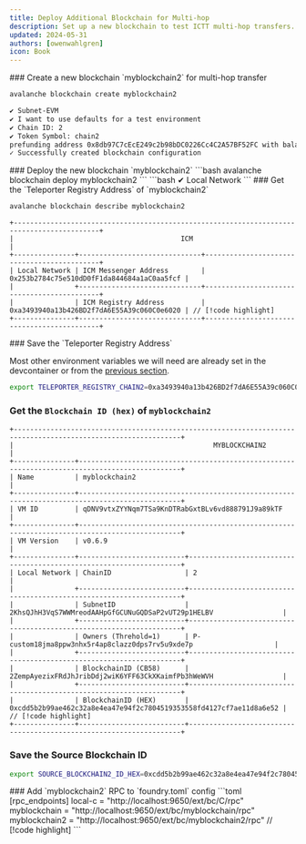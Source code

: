 ```yaml
---
title: Deploy Additional Blockchain for Multi-hop
description: Set up a new blockchain to test ICTT multi-hop transfers.
updated: 2024-05-31
authors: [owenwahlgren]
icon: Book
---
```


<Steps>
<Step>
### Create a new blockchain `myblockchain2` for multi-hop transfer

```bash
avalanche blockchain create myblockchain2
```
```bash
✔ Subnet-EVM
✔ I want to use defaults for a test environment
✔ Chain ID: 2
✔ Token Symbol: chain2
prefunding address 0x8db97C7cEcE249c2b98bDC0226Cc4C2A57BF52FC with balance 1000000000000000000000000
✓ Successfully created blockchain configuration
```
</Step>
<Step>
### Deploy the new blockchain `myblockchain2`
```bash
avalanche blockchain deploy myblockchain2
```
```bash
✔ Local Network
```
</Step>
<Step>
### Get the `Teleporter Registry Address` of `myblockchain2`

```bash
avalanche blockchain describe myblockchain2
```

```
+-------------------------------------------------------------------------------------------+
|                                         ICM                                               |
+---------------+------------------------------+--------------------------------------------+
| Local Network | ICM Messenger Address        | 0x253b2784c75e510dD0fF1da844684a1aC0aa5fcf |
|               +------------------------------+--------------------------------------------+
|               | ICM Registry Address         | 0xa3493940a13b426BD2f7dA6E55A39c060C0e6020 | // [!code highlight]
+---------------+------------------------------+--------------------------------------------+
```
</Step>
<Step>
### Save the `Teleporter Registry Address`

Most other environment variables we will need are already set in the devcontainer or from the [previous section](/academy/interchain-token-transfer/06-erc-20-to-erc-20-bridge/01-erc-20-to-erc-20-bridge).
```bash
export TELEPORTER_REGISTRY_CHAIN2=0xa3493940a13b426BD2f7dA6E55A39c060C0e6020
```
</Step>
<Step>

### Get the `Blockchain ID (hex)` of `myblockchain2`


```
+---------------------------------------------------------------------------------------------------------------+
|                                                 MYBLOCKCHAIN2                                                 |
+---------------+-----------------------------------------------------------------------------------------------+
| Name          | myblockchain2                                                                                 |
+---------------+-----------------------------------------------------------------------------------------------+
| VM ID         | qDNV9vtxZYYNqm7TSa9KnDTRabGxtBLv6vd888791J9a89kTF                                             |
+---------------+-----------------------------------------------------------------------------------------------+
| VM Version    | v0.6.9                                                                                        |
+---------------+--------------------------+--------------------------------------------------------------------+
| Local Network | ChainID                  | 2                                                                  |
|               +--------------------------+--------------------------------------------------------------------+
|               | SubnetID                 | 2KhsQJhH3VqS7WWMreodAAHpGfGCUNuGQDSaP2vUT29p1HELBV                 |
|               +--------------------------+--------------------------------------------------------------------+
|               | Owners (Threhold=1)      | P-custom18jma8ppw3nhx5r4ap8clazz0dps7rv5u9xde7p                    |
|               +--------------------------+--------------------------------------------------------------------+
|               | BlockchainID (CB58)      | 2ZempAyezixFRdJhJribDdj2wiK6YFF63CkXKaimfPb3hWeWVH                 |
|               +--------------------------+--------------------------------------------------------------------+
|               | BlockchainID (HEX)       | 0xcdd5b2b99ae462c32a8e4ea47e94f2c7804519353558fd4127cf7ae11d8a6e52 | // [!code highlight]
+---------------+--------------------------+--------------------------------------------------------------------+

```
</Step>
<Step>

### Save the Source Blockchain ID

```bash
export SOURCE_BLOCKCHAIN2_ID_HEX=0xcdd5b2b99ae462c32a8e4ea47e94f2c7804519353558fd4127cf7ae11d8a6e52
```

</Step>

<Step>
### Add `myblockchain2` RPC to `foundry.toml` config
```toml
[rpc_endpoints]
local-c = "http://localhost:9650/ext/bc/C/rpc"
myblockchain = "http://localhost:9650/ext/bc/myblockchain/rpc"
myblockchain2 = "http://localhost:9650/ext/bc/myblockchain2/rpc" // [!code highlight]
```
</Step>
</Steps>